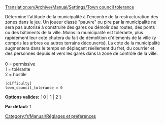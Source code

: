 [[Translation:en/Archive/Manual/Settings/Town council tolerance]]


Détermine l'attitude de la municipalité à l'encontre de la restructuration des zones dans le jeu. Un joueur classé "pauvre" ou pire par la municipalité ne sera pas autorisé à construire des gares ou démolir des routes, des ponts ou des bâtiments de la ville. Moins la municipalité est tolérante, plus rapidement leur cote chutera du fait de démolition d'éléments de la ville (y compris les arbres ou autres terrains découverts). La cote de la municipalité augmentera dans le temps en déplaçant réellement du fret, du courrier et des personnes depuis et vers les gares dans la zone de contrôle de la ville.<br><br>
0 = permissive<br>
1 = tolérante<br>
2 = hostile<br>

<pre>
[difficulty]
town_council_tolerance = 0
</pre>

'''Options valides:''' [ 0 | 1 | 2 ]

'''Par défaut:''' 1


[[Category:fr/Manual/Réglages et préférences]]